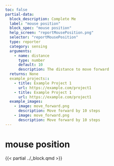 ```yaml
---
toc: false
partial-data:
  block_description: Complete Me
  label: "mouse position"
  block_spec: "mouse position"
  help_screen: "reportMousePosition.png"
  selector: "reportMousePosition"
  type: reporter
  category: sensing
  arguments:
    - name: distance
      type: number
      default: 10
      description: The distance to move forward
  returns: None
  example_projects::
    - title: Example Project 1
      url: https://example.com/project1
    - title: Example Project 1
      url: https://example.com/project1
  example_images:
    - image: move_forward.png
      description: Move forward by 10 steps
    - image: move_forward.png
      description: Move forward by 10 steps
---
```


# mouse position {.unnumbered}

{{< partial ../_block.qmd >}}
